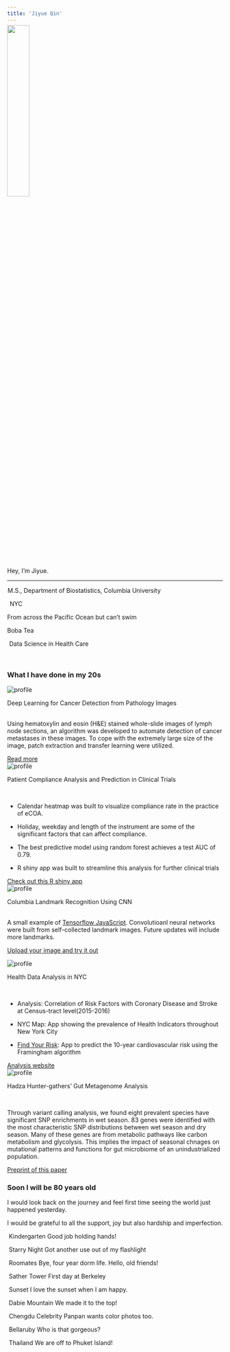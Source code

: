 ```yaml
---
title: 'Jiyue Qin'
---
```


<div class="project-container">
<img src="images/sandiego_single.jpg" style="width:32%;margin-right:50px; margin-top:-10px;"><div class = "project-text">

<p class="name">Hey, I'm Jiyue.</p>
<hr class = "hr_style"> 
<link rel="stylesheet" href="https://cdnjs.cloudflare.com/ajax/libs/font-awesome/4.7.0/css/font-awesome.min.css">
<p><i class="fa fa-graduation-cap" style="font-size:15px;margin-left:-2px"></i><span class="intro-text" style="margin-left:3px;">M.S., Department of Biostatistics, Columbia University</span></p>
<p><i class="fa fa-location-arrow" style="font-size:18px;"></i><span class="intro-text" style = "margin-left:6px;">NYC</span></p>
<p><i class="fa fa-home" style="font-size:18px;"></i><span class="intro-text">From across the Pacific Ocean but can't swim</span></p>
<p><i class="fa fa-heart" style="font-size:16px;"></i><span class="intro-text">Boba Tea</span></p>
<p><i class="fa fa-code-fork" style="font-size:18px;margin-left:5px"></i><span class="intro-text">Data Science in Health Care</span></p>
</div>

</div>

<br>


<h3> What I have done in my 20s </h3>



<div class="project-container">

   <img src="images/project/cancer.png" alt = "profile"><div class= "project-text">
   <p class = "project_title"> Deep Learning for Cancer Detection from Pathology Images</p>
   <br>
   Using hematoxylin and eosin (H&E) stained whole-slide images of lymph node sections, an algorithm was developed to automate detection of cancer metastases in these images. To cope with the extremely large size of the image, patch extraction and transfer learning were utilized. 

   [Read more](cancer_detection.html)
   </div>
   
</div>



<div class="project-container">

   <img src="images/project/calendar.jpg" alt = "profile"><div class= "project-text">
   <p class = "project_title">  Patient Compliance Analysis and Prediction in Clinical Trials </p>
   <br>
   
   - Calendar heatmap was built to visualize compliance rate in the practice of eCOA.
   
   - Holiday, weekday and length of the instrument are some of the significant factors that can affect compliance.
  
   - The best predictive model using random forest achieves a test AUC of 0.79.
   
   - R shiny app was built to streamline this analysis for further clinical trials
   
   [Check out this R shiny app](https://jiyueqin.shinyapps.io/ediary_compliance/){target="_blank"}
   </div>
   
</div>

<div class="project-container">

   <img src="images/project/alma.jpg" alt = "profile"><div class= "project-text">
   <p class = "project_title"> Columbia Landmark Recognition Using CNN</p>
   <br>
   A small example of [Tensorflow JavaScript](https://www.tensorflow.org/js){target="_blank"}. Convolutioanl neural networks were built from self-collected landmark images.
   Future updates will include more landmarks.
   <p>[Upload your image and try it out](https://jiyueqin.github.io/landmark_recognition/){target="_blank"}</p>
   </div>
   
</div>


<div class="project-container">

   <img src="images/project/heart.jpg" alt = "profile"><div class= "project-text">
   <p class = "project_title"> Health Data Analysis in NYC </p>
   <br>
   
   - Analysis: Correlation of Risk Factors with Coronary Disease and Stroke at Census-tract level(2015-2016)
   
   - NYC Map: App showing the prevalence of Health Indicators throughout New York City
   
   - [Find Your Risk](https://jiyueqin.shinyapps.io/framingham/){target="_blank"}: App to predict the 10-year cardiovascular risk using the Framingham algorithm
   
   [Analysis website](https://alc2279.github.io/p8105_final_project/){target="_blank"}
   </div>
   
</div>


<div class="project-container">

   <img src="images/project/hadza.jpg" alt = "profile">
   <div class= "project-text">
   <p class="project_title"> Hadza Hunter-gathers' Gut Metagenome Analysis</p>
   <br>
   <p>Through variant calling analysis, we found eight prevalent species have significant SNP enrichments in wet season. 83 genes were identified with the most characteristic SNP distributions between wet season and dry season. Many of these genes are from metabolic pathways like carbon metabolism and glycolysis. This implies the impact of seasonal chnages on mutational patterns and functions for gut microbiome of an unindustrialized population.</p>
   <p>[Preprint of this paper](https://www.biorxiv.org/content/early/2018/09/16/418889){target="_blank"}</p>
   </div>
</div>



<h3> Soon I will be 80 years old </h3>
<p>I would look back on the journey and feel first time seeing the world just happened yesterday.</p>
<p>I would be grateful to all the support, joy but also hardship and imperfection.</p>
<div class="container-all">
<div class="gallery_container">
  <img src="images/young.jpg" alt="">
   <span class="gallery_title">Kindergarten</span>
  <span class="gallery_text">Good job holding hands!</span>
</div>
<div class="gallery_container">
  <img src="images/stary_night.jpg" alt="">
  <span class="gallery_title">Starry Night</span>
  <span class="gallery_text">Got another use out of my flashlight</span>
</div>
<div class="gallery_container">
  <img src="images/roomates.jpg" alt="">
   <span class="gallery_title">Roomates</span>
  <span class="gallery_text">Bye, four year dorm life. Hello, old friends!</span>
</div>
<div class="gallery_container">
  <img src="images/tower_berkeley.jpg" alt="">
   <span class="gallery_title">Sather Tower</span>
  <span class="gallery_text">First day at Berkeley</span>
</div>
<div class="gallery_container">
  <img src="images/sunset_cliff.jpg" alt="">
   <span class="gallery_title">Sunset</span>
  <span class="gallery_text">I love the sunset when I am happy.</span>
</div>
<div class="gallery_container">
  <img src="images/dabie.jpg" alt="">
   <span class="gallery_title">Dabie Mountain</span>
  <span class="gallery_text">We made it to the top!</span>
</div>
<div class="gallery_container">
  <img src="images/panda.jpg" alt="">
   <span class="gallery_title">Chengdu Celebrity</span>
  <span class="gallery_text">Panpan wants color photos too.</span>
</div>
<div class="gallery_container">
  <img src="images/bellaruby.jpg" alt="">
   <span class="gallery_title">Bellaruby</span>
  <span class="gallery_text">Who is that gorgeous?</span>
</div>
<div class="gallery_container">
  <img src="images/thailand.jpg" alt="">
   <span class="gallery_title">Thailand</span>
  <span class="gallery_text">We are off to Phuket Island!</span>
</div>
</div>


